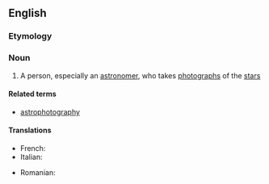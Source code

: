 ==English==

===Etymology===
{{prefix|astro|photographer|lang=en}}

===Noun===
{{en-noun}}

# {{lb|en|astronomy|photography}} A person, especially an [[astronomer]], who takes [[photograph]]s of the [[star]]s

====Related terms====
* [[astrophotography]]

====Translations====
{{trans-top}}
* French: {{t+|fr|astrophotographe|m|f}}
* Italian: {{t|it|astrofotografo|m}}
{{trans-mid}}
* Romanian: {{t|ro|astrofotograf|m}}
{{trans-bottom}}